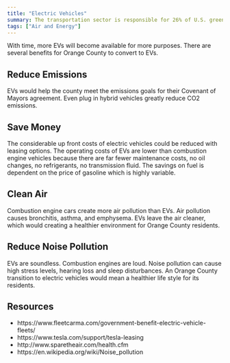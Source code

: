 ```yaml
---
title: "Electric Vehicles"
summary: The transportation sector is responsible for 26% of U.S. greenhouse gas emissions. Orange County can transition to electric vehicles (EVs) for municipal fleets, garbage trucks and buses.
tags: ["Air and Energy"]
---
```


 With time, more EVs will become available for more purposes. There are several benefits for Orange County to convert to EVs.

## Reduce Emissions

EVs would help the county meet the emissions goals for their Covenant of Mayors agreement. Even plug in hybrid vehicles greatly reduce CO2 emissions. 

##  Save Money

The considerable up front costs of electric vehicles could be reduced with leasing options. The operating costs of EVs are lower than combustion engine vehicles because there are far fewer maintenance costs, no oil changes, no refrigerants, no transmission fluid. The savings on fuel is dependent on the price of gasoline which is highly variable.

## Clean Air

Combustion engine cars create more air pollution than EVs. Air pollution causes bronchitis, asthma, and emphysema. EVs leave the air cleaner, which would creating a healthier environment for Orange County residents.

## Reduce Noise Pollution

EVs are soundless. Combustion engines are loud. Noise pollution can cause high stress levels, hearing loss and sleep disturbances. An Orange County transition to electric vehicles would mean a healthier life style for its residents.

## Resources


* https://www.fleetcarma.com/government-benefit-electric-vehicle-fleets/
* https://www.tesla.com/support/tesla-leasing
* http://www.sparetheair.com/health.cfm
* https://en.wikipedia.org/wiki/Noise_pollution
